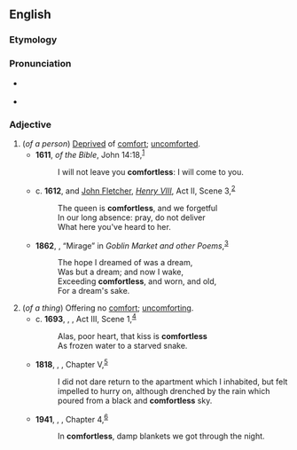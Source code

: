 ==English==

===Etymology===
{{suffix|en|comfort|less}}

===Pronunciation===
* {{a|UK}} {{IPA|en|/ˈkʌm.fət.ləs/}}
* {{a|US}} {{IPA|en|/ˈkʌm.fɚt.ləs/}}

===Adjective===
{{en-adj}}
# (''of a person'') [[deprive|Deprived]] of [[comfort]]; [[uncomforted]].
#* '''1611''', ''{{w|King James Version}} of the Bible'', John 14:18,<sup>[https://www.biblegateway.com/passage/?search=John+14&version=KJV]</sup>
#*: I will not leave you '''comfortless''': I will come to you.
#* c. '''1612''', {{w|William Shakespeare}} and [[w:John Fletcher (playwright)|John Fletcher]], ''[[w:Henry VIII (play)|Henry VIII]]'', Act II, Scene 3,<sup>[http://www.opensourceshakespeare.org/views/plays/play_view.php?WorkID=henry8&Scope=entire&pleasewait=1&msg=pl]</sup>
#*: The queen is '''comfortless''', and we forgetful
#*: In our long absence: pray, do not deliver
#*: What here you've heard to her.
#* '''1862''', {{w|Christina Rossetti}}, “Mirage” in ''Goblin Market and other Poems'',<sup>[http://www.gutenberg.org/cache/epub/16950/pg16950-images.html]</sup>
#*: The hope I dreamed of was a dream,
#*: Was but a dream; and now I wake,
#*: Exceeding '''comfortless''', and worn, and old,
#*: For a dream's sake.
# (''of a thing'') Offering no [[comfort]]; [[uncomforting]].
#* c. '''1693''', {{w|William Shakespeare}}, ''{{w|Titus Andronicus}}'', Act III, Scene 1,<sup>[http://www.opensourceshakespeare.org/views/plays/play_view.php?WorkID=titus&Scope=entire&pleasewait=1&msg=pl]</sup>
#*: Alas, poor heart, that kiss is '''comfortless'''
#*: As frozen water to a starved snake.
#* '''1818''', {{w|Mary Shelley}}, ''{{w|Frankenstein}}'', Chapter V,<sup>[http://www.gutenberg.org/files/42324/42324-h/42324-h.htm]</sup>
#*: I did not dare return to the apartment which I inhabited, but felt impelled to hurry on, although drenched by the rain which poured from a black and '''comfortless''' sky.
#* '''1941''', {{w|Emily Carr}}, ''{{w|Klee Wyck}}'', Chapter 4,<sup>[http://www.gutenberg.net.au/ebooks01/0100131h.html]</sup>
#*: In '''comfortless''', damp blankets we got through the night.